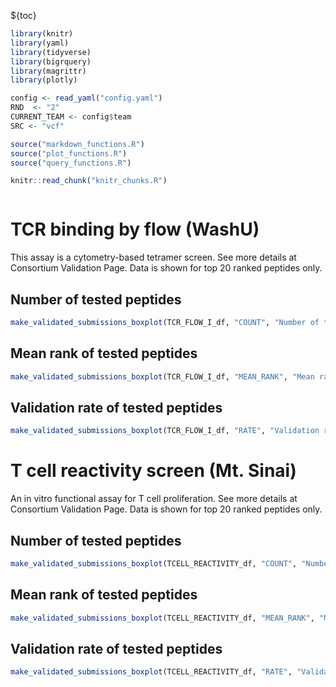 ${toc}

```r
library(knitr)
library(yaml)
library(tidyverse)
library(bigrquery)
library(magrittr)
library(plotly)

config <- read_yaml("config.yaml")
RND  <- "2"
CURRENT_TEAM <- config$team
SRC <- "vcf"

source("markdown_functions.R")
source("plot_functions.R")
source("query_functions.R")

knitr::read_chunk("knitr_chunks.R")

```

```r
```

# TCR binding by flow (WashU)
This assay is a cytometry-based tetramer screen. See more details at Consortium Validation Page. Data is shown for top 20 ranked peptides only.

## Number of tested peptides
```r
make_validated_submissions_boxplot(TCR_FLOW_I_df, "COUNT", "Number of tested peptides")
```


## Mean rank of tested peptides
```r
make_validated_submissions_boxplot(TCR_FLOW_I_df, "MEAN_RANK", "Mean rank of tested peptides")
```


## Validation rate of tested peptides
```r
make_validated_submissions_boxplot(TCR_FLOW_I_df, "RATE", "Validation rate of tested peptides")
```

# T cell reactivity screen (Mt. Sinai)

An in vitro functional assay for T cell proliferation. See more details at Consortium Validation Page. Data is shown for top 20 ranked peptides only.

## Number of tested peptides
```r
make_validated_submissions_boxplot(TCELL_REACTIVITY_df, "COUNT", "Number of tested peptides")
```


## Mean rank of tested peptides
```r
make_validated_submissions_boxplot(TCELL_REACTIVITY_df, "MEAN_RANK", "Mean rank of tested peptides")
```


## Validation rate of tested peptides
```r
make_validated_submissions_boxplot(TCELL_REACTIVITY_df, "RATE", "Validation rate of tested peptides")
```
